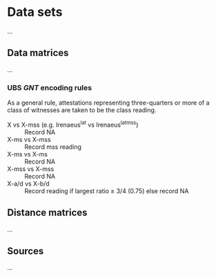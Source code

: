 # Data sets

...

## Data matrices

...

### UBS *GNT* encoding rules

As a general rule, attestations representing three-quarters or more of a class of witnesses are taken to be the class reading.

X vs X-mss (e.g. Irenaeus<sup>lat</sup> vs Irenaeus<sup>lat</sup><sup>mss</sup>)
: Record NA

X-ms vs X-mss
: Record mss reading

X-ms vs X-ms
: Record NA

X-mss vs X-mss
: Record NA

X-a/d vs X-b/d
: Record reading if largest ratio &ge; 3/4 (0.75) else record NA

## Distance matrices

...

## Sources

...

